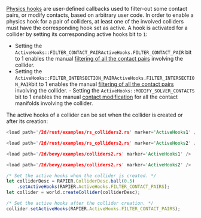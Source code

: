 

[Physics hooks](advanced_collision_detection#physics-hooks) are user-defined callbacks used to filter-out some contact
pairs, or modify contacts, based on arbitrary user code. In order to enable a physics hook for a pair of colliders, at
least one of the involved colliders must have the corresponding hook set as active. A hook is activated for a collider
by setting its corresponding active hooks bit to `1`:
- Setting the <notjs>`ActiveHooks::FILTER_CONTACT_PAIR`</notjs><js>`ActiveHooks.FILTER_CONTACT_PAIR`</js> bit to 1
  enables the manual [filtering of all the contact pairs](advanced_collision_detection#contact-and-intersection-filtering)
  involving the collider.
- Setting the <notjs>`ActiveHooks::FILTER_INTERSECTION_PAIR`</notjs><js>`ActiveHooks.FILTER_INTERSECTION_PAIR`</js>bit
  to 1 enables the manual [filtering of all the contact pairs](advanced_collision_detection#contact-and-intersection-filtering)
  involving the collider.
<notjs>- Setting the `ActiveHooks::MODIFY_SOLVER_CONTACTS` bit to 1
  enables the manual [contact modification](advanced_collision_detection#contact-modification) for all the contact
  manifolds involving the collider.</notjs>

The active hooks of a collider can be set when the collider is created or after its creation:

<rapier>

```rust
<load path='/2d/rust/examples/rs_colliders2.rs' marker='ActiveHooks1' />
```
```rust
<load path='/2d/rust/examples/rs_colliders2.rs' marker='ActiveHooks2' />
```

</rapier>
<bevy>

```rust
<load path='/2d/bevy/examples/colliders2.rs' marker='ActiveHooks1' />
```
```rust
<load path='/2d/bevy/examples/colliders2.rs' marker='ActiveHooks2' />
```

</bevy>
<js>

```js
/* Set the active hooks when the collider is created. */
let colliderDesc = RAPIER.ColliderDesc.ball(0.5)
    .setActiveHooks(RAPIER.ActiveHooks.FILTER_CONTACT_PAIRS);
let collider = world.createCollider(colliderDesc);
```
```js
/* Set the active hooks after the collider creation. */
collider.setActiveHooks(RAPIER.ActiveHooks.FILTER_CONTACT_PAIRS);
```

</js>